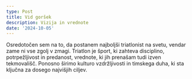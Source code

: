 ```yaml
---
type: Post
title: Vid goršek
description: Vizija in vrednote
date: '2024-10-05'
---
```

Osredotočen sem na to, da postanem najboljši triatlonist na svetu, vendar zame ni vse zgolj v zmagi. Triatlon je šport, ki zahteva disciplino, potrpežljivost in predanost, vrednote, ki jih prenašam tudi izven tekmovališč. Ponosno širimo kulturo vzdržljivosti in timskega duha, ki sta ključna za dosego najvišjih ciljev.





